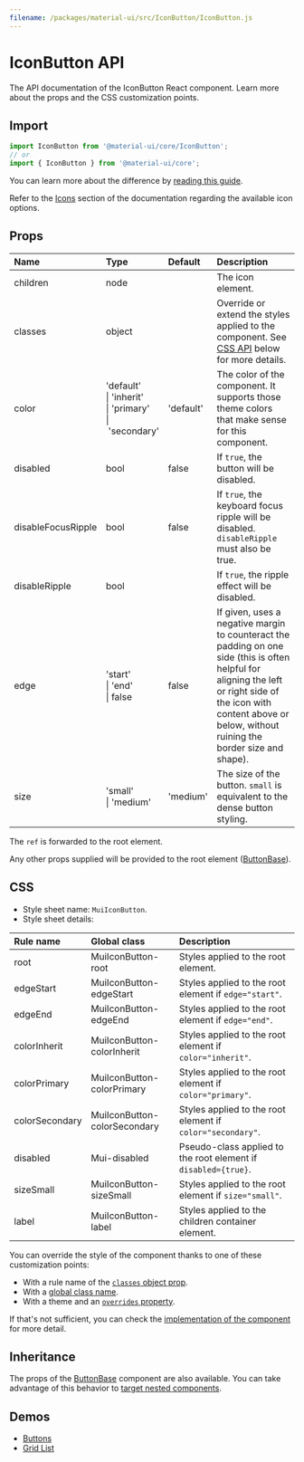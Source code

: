 ```yaml
---
filename: /packages/material-ui/src/IconButton/IconButton.js
---
```



<!--- This documentation is automatically generated, do not try to edit it. -->

# IconButton API

<p className="description">The API documentation of the IconButton React component. Learn more about the props and the CSS customization points.</p>

## Import

```js
import IconButton from '@material-ui/core/IconButton';
// or
import { IconButton } from '@material-ui/core';
```

You can learn more about the difference by [reading this guide](/guides/minimizing-bundle-size/).

Refer to the [Icons](/components/icons/) section of the documentation
regarding the available icon options.

## Props

| Name | Type | Default | Description |
|:-----|:-----|:--------|:------------|
| <span className="prop-name">children</span> | <span className="prop-type">node</span> |  | The icon element. |
| <span className="prop-name">classes</span> | <span className="prop-type">object</span> |  | Override or extend the styles applied to the component. See [CSS API](#css) below for more details. |
| <span className="prop-name">color</span> | <span className="prop-type">'default'<br />&#124;&nbsp;'inherit'<br />&#124;&nbsp;'primary'<br />&#124;&nbsp;'secondary'</span> | <span className="prop-default">'default'</span> | The color of the component. It supports those theme colors that make sense for this component. |
| <span className="prop-name">disabled</span> | <span className="prop-type">bool</span> | <span className="prop-default">false</span> | If `true`, the button will be disabled. |
| <span className="prop-name">disableFocusRipple</span> | <span className="prop-type">bool</span> | <span className="prop-default">false</span> | If `true`, the  keyboard focus ripple will be disabled. `disableRipple` must also be true. |
| <span className="prop-name">disableRipple</span> | <span className="prop-type">bool</span> |  | If `true`, the ripple effect will be disabled. |
| <span className="prop-name">edge</span> | <span className="prop-type">'start'<br />&#124;&nbsp;'end'<br />&#124;&nbsp;false</span> | <span className="prop-default">false</span> | If given, uses a negative margin to counteract the padding on one side (this is often helpful for aligning the left or right side of the icon with content above or below, without ruining the border size and shape). |
| <span className="prop-name">size</span> | <span className="prop-type">'small'<br />&#124;&nbsp;'medium'</span> | <span className="prop-default">'medium'</span> | The size of the button. `small` is equivalent to the dense button styling. |

The `ref` is forwarded to the root element.

Any other props supplied will be provided to the root element ([ButtonBase](/api/button-base/)).

## CSS

- Style sheet name: `MuiIconButton`.
- Style sheet details:

| Rule name | Global class | Description |
|:-----|:-------------|:------------|
| <span className="prop-name">root</span> | <span className="prop-name">MuiIconButton-root</span> | Styles applied to the root element.
| <span className="prop-name">edgeStart</span> | <span className="prop-name">MuiIconButton-edgeStart</span> | Styles applied to the root element if `edge="start"`.
| <span className="prop-name">edgeEnd</span> | <span className="prop-name">MuiIconButton-edgeEnd</span> | Styles applied to the root element if `edge="end"`.
| <span className="prop-name">colorInherit</span> | <span className="prop-name">MuiIconButton-colorInherit</span> | Styles applied to the root element if `color="inherit"`.
| <span className="prop-name">colorPrimary</span> | <span className="prop-name">MuiIconButton-colorPrimary</span> | Styles applied to the root element if `color="primary"`.
| <span className="prop-name">colorSecondary</span> | <span className="prop-name">MuiIconButton-colorSecondary</span> | Styles applied to the root element if `color="secondary"`.
| <span className="prop-name">disabled</span> | <span className="prop-name">Mui-disabled</span> | Pseudo-class applied to the root element if `disabled={true}`.
| <span className="prop-name">sizeSmall</span> | <span className="prop-name">MuiIconButton-sizeSmall</span> | Styles applied to the root element if `size="small"`.
| <span className="prop-name">label</span> | <span className="prop-name">MuiIconButton-label</span> | Styles applied to the children container element.

You can override the style of the component thanks to one of these customization points:

- With a rule name of the [`classes` object prop](/customization/components/#overriding-styles-with-classes).
- With a [global class name](/customization/components/#overriding-styles-with-global-class-names).
- With a theme and an [`overrides` property](/customization/globals/#css).

If that's not sufficient, you can check the [implementation of the component](https://github.com/mui-org/material-ui/blob/master/packages/material-ui/src/IconButton/IconButton.js) for more detail.

## Inheritance

The props of the [ButtonBase](/api/button-base/) component are also available.
You can take advantage of this behavior to [target nested components](/guides/api/#spread).

## Demos

- [Buttons](/components/buttons/)
- [Grid List](/components/grid-list/)

